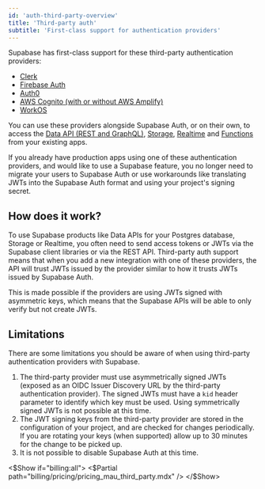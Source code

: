 ```yaml
---
id: 'auth-third-party-overview'
title: 'Third-party auth'
subtitle: 'First-class support for authentication providers'
---
```


Supabase has first-class support for these third-party authentication providers:

- [Clerk](/docs/guides/auth/third-party/clerk)
- [Firebase Auth](/docs/guides/auth/third-party/firebase-auth)
- [Auth0](/docs/guides/auth/third-party/auth0)
- [AWS Cognito (with or without AWS Amplify)](/docs/guides/auth/third-party/aws-cognito)
- [WorkOS](/docs/guides/auth/third-party/workos)

You can use these providers alongside Supabase Auth, or on their own, to access the [Data API (REST and GraphQL)](/docs/guides/database), [Storage](/docs/guides/storage), [Realtime](/docs/guides/storage) and [Functions](/docs/guides/functions) from your existing apps.

If you already have production apps using one of these authentication providers, and would like to use a Supabase feature, you no longer need to migrate your users to Supabase Auth or use workarounds like translating JWTs into the Supabase Auth format and using your project's signing secret.

## How does it work?

To use Supabase products like Data APIs for your Postgres database, Storage or Realtime, you often need to send access tokens or JWTs via the Supabase client libraries or via the REST API. Third-party auth support means that when you add a new integration with one of these providers, the API will trust JWTs issued by the provider similar to how it trusts JWTs issued by Supabase Auth.

This is made possible if the providers are using JWTs signed with asymmetric keys, which means that the Supabase APIs will be able to only verify but not create JWTs.

## Limitations

There are some limitations you should be aware of when using third-party authentication providers with Supabase.

1. The third-party provider must use asymmetrically signed JWTs (exposed as an OIDC Issuer Discovery URL by the third-party authentication provider). The signed JWTs must have a `kid` header parameter to identify which key must be used. Using symmetrically signed JWTs is not possible at this time.
2. The JWT signing keys from the third-party provider are stored in the configuration of your project, and are checked for changes periodically. If you are rotating your keys (when supported) allow up to 30 minutes for the change to be picked up.
3. It is not possible to disable Supabase Auth at this time.

<$Show if="billing:all">
<$Partial path="billing/pricing/pricing_mau_third_party.mdx" />
</$Show>
